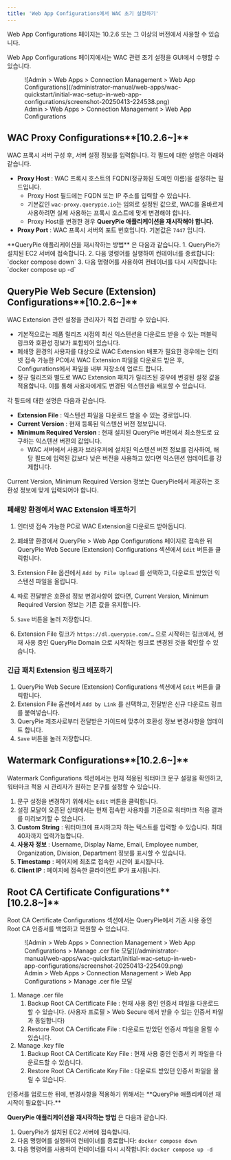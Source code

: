 ```yaml
---
title: 'Web App Configurations에서 WAC 초기 설정하기'
---
```



<Callout type="info">
Web App Configurations 페이지는 10.2.6 또는 그 이상의 버전에서 사용할 수 있습니다.
</Callout>


Web App Configurations 페이지에서는 WAC 관련 초기 설정을 GUI에서 수행할 수 있습니다.

<figure data-layout="center" data-align="center">
![Admin &gt; Web Apps &gt; Connection Management &gt; Web App Configurations](/administrator-manual/web-apps/wac-quickstart/initial-wac-setup-in-web-app-configurations/screenshot-20250413-224538.png)
<figcaption>
Admin &gt; Web Apps &gt; Connection Management &gt; Web App Configurations
</figcaption>
</figure>

## WAC Proxy Configurations**[10.2.6~]**

WAC 프록시 서버 구성 후, 서버 설정 정보를 입력합니다. 각 필드에 대한 설명은 아래와 같습니다.

*  **Proxy Host** : WAC 프록시 호스트의 FQDN(정규화된 도메인 이름)을 설정하는 필드입니다.
    * Proxy Host 필드에는 FQDN 또는 IP 주소를 입력할 수 있습니다.
    * 기본값인 `wac-proxy.querypie.io`는 임의로 설정된 값으로, WAC를 올바르게 사용하려면 실제 사용하는 프록시 호스트에 맞게 변경해야 합니다.
    * Proxy Host를 변경한 경우  **QueryPie 애플리케이션을 재시작해야 합니다.**  
*  **Proxy Port** : WAC 프록시 서버의 포트 번호입니다. 기본값은 `7447` 입니다.

<Callout type="info">
**QueryPie 애플리케이션을 재시작하는 방법** 은 다음과 같습니다.
1. QueryPie가 설치된 EC2 서버에 접속합니다.
2. 다음 명령어를 실행하여 컨테이너를 종료합니다: `docker compose down`
3. 다음 명령어를 사용하여 컨테이너를 다시 시작합니다: `docker compose up -d`
</Callout>

## QueryPie Web Secure (Extension) Configurations**[10.2.6~]**

WAC Extension 관련 설정을 관리자가 직접 관리할 수 있습니다.

* 기본적으로는 제품 릴리즈 시점의 최신 익스텐션을 다운로드 받을 수 있는 퍼블릭 링크와 호환성 정보가 포함되어 있습니다.
* 폐쇄망 환경의 사용자를 대상으로 WAC Extension 배포가 필요한 경우에는 인터넷 접속 가능한 PC에서 WAC Extension 파일을 다운로드 받은 후, Configurations에서 파일을 내부 저장소에 업로드 합니다.
* 정규 릴리즈와 별도로 WAC Extension 패치가 릴리즈된 경우에 변경된 설정 값을 적용합니다. 이를 통해 사용자에게도 변경된 익스텐션을 배포할 수 있습니다.

각 필드에 대한 설명은 다음과 같습니다.

*  **Extension File** : 익스텐션 파일을 다운로드 받을 수 있는 경로입니다.
*  **Current Version** : 현재 등록된 익스텐션 버전 정보입니다.
*  **Minimum Required Version** : 현재 설치된 QueryPie 버전에서 최소한도로 요구하는 익스텐션 버전의 값입니다.
    * WAC 서버에서 사용자 브라우저에 설치된 익스텐션 버전 정보를 검사하여, 해당 필드에 입력된 값보다 낮은 버전을 사용하고 있다면 익스텐션 업데이트를 강제합니다.

<Callout type="info">
Current Version, Minimum Required Version 정보는 QueryPie에서 제공하는 호환성 정보에 맞게 입력되어야 합니다.
</Callout>

### 폐쇄망 환경에서 WAC Extension 배포하기

1. 인터넷 접속 가능한 PC로 WAC Extension을 다운로드 받아둡니다.
2. 폐쇄망 환경에서 QueryPie &gt; Web App Configurations 페이지로 접속한 뒤 QueryPie Web Secure (Extension) Configurations 섹션에서 `Edit` 버튼을 클릭합니다.
3. Extension File 옵션에서 `Add by File Upload` 를 선택하고, 다운로드 받았던 익스텐션 파일을 올립니다.<br/>


1. 따로 전달받은 호환성 정보 변경사항이 없다면, Current Version, Minimum Required Version 정보는 기존 값을 유지합니다.
2. `Save` 버튼을 눌러 저장합니다.
3. Extension File 링크가 `https://dl.querypie.com/…` 으로 시작하는 링크에서, 현재 사용 중인 QueryPie Domain 으로 시작하는 링크로 변경된 것을 확인할 수 있습니다.

### 긴급 패치 Extension 링크 배포하기

1. QueryPie Web Secure (Extension) Configurations 섹션에서 `Edit` 버튼을 클릭합니다.
2. Extension File 옵션에서 `Add by Link` 를 선택하고, 전달받은 신규 다운로드 링크를 붙여넣습니다.
3. QueryPie 제조사로부터 전달받은 가이드에 맞추어 호환성 정보 변경사항을 업데이트 합니다. 
4. `Save` 버튼을 눌러 저장합니다.

## Watermark Configurations**[10.2.6~]**

Watermark Configurations 섹션에서는 현재 적용된 워터마크 문구 설정을 확인하고, 워터마크 적용 시 관리자가 원하는 문구를 설정할 수 있습니다.

1. 문구 설정을 변경하기 위해서는 `Edit` 버튼을 클릭합니다.
2. 설정 모달이 오픈된 상태에서는 현재 접속한 사용자를 기준으로 워터마크 적용 결과를 미리보기할 수 있습니다.<br/>
3.  **Custom String**  : 워터마크에 표시하고자 하는 텍스트를 입력할 수 있습니다. 최대 40자까지 입력가능합니다.
4.  **사용자 정보**  : Username, Display Name, Email, Employee number, Organization, Division, Department 정보를 표시할 수 있습니다.
5.  **Timestamp**  : 페이지에 최초로 접속한 시간이 표시됩니다.
6.  **Client IP**  : 페이지에 접속한 클라이언트 IP가 표시됩니다.

## Root CA Certificate Configurations**[10.2.8~]**

Root CA Certificate Configurations 섹션에서는 QueryPie에서 기존 사용 중인 Root CA 인증서를 백업하고 복원할 수 있습니다.

<figure data-layout="center" data-align="center">
![Admin &gt; Web Apps &gt; Connection Management &gt; Web App Configurations &gt; Manage .cer file 모달](/administrator-manual/web-apps/wac-quickstart/initial-wac-setup-in-web-app-configurations/screenshot-20250413-225409.png)
<figcaption>
Admin &gt; Web Apps &gt; Connection Management &gt; Web App Configurations &gt; Manage .cer file 모달
</figcaption>
</figure>

1. Manage .cer file
    1. Backup Root CA Certificate File : 현재 사용 중인 인증서 파일을 다운로드할 수 있습니다. (사용자 프로필 &gt; Web Secure 에서 받을 수 있는 인증서 파일과 동일합니다)
    2. Restore Root CA Certificate File : 다운로드 받았던 인증서 파일을 올릴 수 있습니다.
2. Manage .key file
    1. Backup Root CA Certificate Key File : 현재 사용 중인 인증서 키 파일을 다운로드할 수 있습니다.
    2. Restore Root CA Certificate Key File : 다운로드 받았던 인증서 파일을 올릴 수 있습니다.

<Callout type="info">
인증서를 업로드한 뒤에, 변경사항을 적용하기 위해서는  **QueryPie 애플리케이션 재시작이 필요합니다.**

**QueryPie 애플리케이션을 재시작하는 방법** 은 다음과 같습니다.

1. QueryPie가 설치된 EC2 서버에 접속합니다.
2. 다음 명령어를 실행하여 컨테이너를 종료합니다: `docker compose down`
3. 다음 명령어를 사용하여 컨테이너를 다시 시작합니다: `docker compose up -d`
</Callout>
